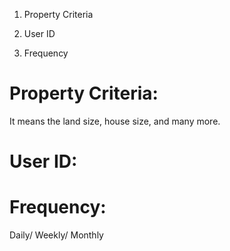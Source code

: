 1. Property Criteria

2. User ID

3. Frequency 

# Property Criteria:

It means the land size, house size, and many more.


# User ID:

 


# Frequency:

Daily/ Weekly/ Monthly